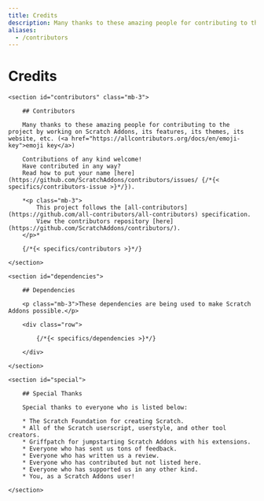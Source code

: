 ```yaml
---
title: Credits
description: Many thanks to these amazing people for contributing to the project by working on Scratch Addons, its features, its themes, its website, etc.
aliases:
  - /contributors
---
```



<h1>Credits</h1>

<div class="container">

	<section id="contributors" class="mb-3">

		## Contributors

		Many thanks to these amazing people for contributing to the project by working on Scratch Addons, its features, its themes, its website, etc. (<a href="https://allcontributors.org/docs/en/emoji-key">emoji key</a>)

		Contributions of any kind welcome!
		Have contributed in any way?
		Read how to put your name [here](https://github.com/ScratchAddons/contributors/issues/ {/*{< specifics/contributors-issue >}*/}).

		*<p class="mb-3">
			This project follows the [all-contributors](https://github.com/all-contributors/all-contributors) specification.
			View the contributors repository [here](https://github.com/ScratchAddons/contributors/).
		</p>*

		{/*{< specifics/contributors >}*/}

	</section>

	<section id="dependencies">

		## Dependencies

		<p class="mb-3">These dependencies are being used to make Scratch Addons possible.</p>

		<div class="row">

			{/*{< specifics/dependencies >}*/}

		</div>

	</section>

	<section id="special">

		## Special Thanks

		Special thanks to everyone who is listed below:

		* The Scratch Foundation for creating Scratch.
		* All of the Scratch userscript, userstyle, and other tool creators.
		* Griffpatch for jumpstarting Scratch Addons with his extensions.
		* Everyone who has sent us tons of feedback.
		* Everyone who has written us a review.
		* Everyone who has contributed but not listed here.
		* Everyone who has supported us in any other kind.
		* You, as a Scratch Addons user!

	</section>

</div>
